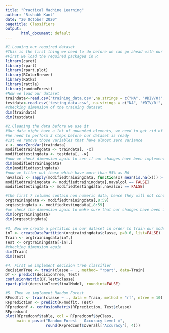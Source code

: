 ---
title: "Practical Machine Learning"
author: "Rishabh Kant"
date: "20 October 2020"
pagetitle: Classifiers
output:
       html_document: default
---
```{r}
#1.Loading our required dataset
#This is the first thing we need to do before we can go ahead with our analysis
#First we load the required packages in R
library(caret)
library(rpart)
library(rpart.plot)
library(RColorBrewer)
library(RGtk2)
library(rattle)
library(randomForest)
#Now we load our dataset
traindata<-read.csv('training_data.csv',na.strings = c("NA", "#DIV/0!", ""))
testdata<-read.csv('testing_data.csv', na.strings = c("NA", "#DIV/0!", ""))
#checking dimension of the training dataset
dim(traindata)
dim(testdata)
```

```{r}
#2.Cleaning the data before we use it
#Our data might have a lot of unwanted elements, we need to get rid of them first
#We need to perform 3 steps before our dataset is ready
#1st we remove those variables that have almost zero variance
x <- nearZeroVar(traindata)
modifiedtrainingdata <- traindata[, -x]
modifiedtestingdata <- testdata[, -x]
#now we check dimension again to see if our changes have been implemented
dim(modifiedtrainingdata)
dim(modifiedtestingdata)
#now we filter out those which have more than 95% as NA
navalcol <- sapply(modifiedtrainingdata, function(x) mean(is.na(x))) > 0.95
modifiedtrainingdata <- modifiedtrainingdata[,navalcol == FALSE]
modifiedtestingdata <- modifiedtestingdata[,navalcol == FALSE]
```

```{r}
#the first 7 columns contain non numeric data, hence they will not contribute to our analysis
orgtrainingdata <- modifiedtrainingdata[,8:59]
orgtestingdata <- modifiedtestingdata[,8:59]
#we check the dimension again to make sure that our changes have been implemented
dim(orgtrainingdata)
dim(orgtestingdata)
```

```{r}
#3. Now we create a partition in our dataset in order to train our model
inT <- createDataPartition(orgtrainingdata$classe, p=0.6, list=FALSE)
Train <- orgtrainingdata[inT,]
Test <- orgtrainingdata[-inT,]
#checking dimension again
dim(Train)
dim(Test)
```

```{r}
#4. First we implement decision tree classifier
decisionTree <- train(classe ~ ., method= "rpart", data=Train)
DT <- predict(decisionTree, Test)
confusionMatrix(DT,Test$classe)
rpart.plot(decisionTree$finalModel, roundint=FALSE)
```

```{r}
#5. Then we implement Random Forest
RFmodfit <- train(classe ~ ., data = Train, method = "rf", ntree = 10)
RFprediction <- predict(RFmodfit, Test)
RFpredconf <- confusionMatrix(RFprediction, Test$classe)
RFpredconf
plot(RFpredconf$table, col = RFpredconf$byClass, 
     main = paste("Random Forest - Accuracy Level =",
                  round(RFpredconf$overall['Accuracy'], 4)))
```


